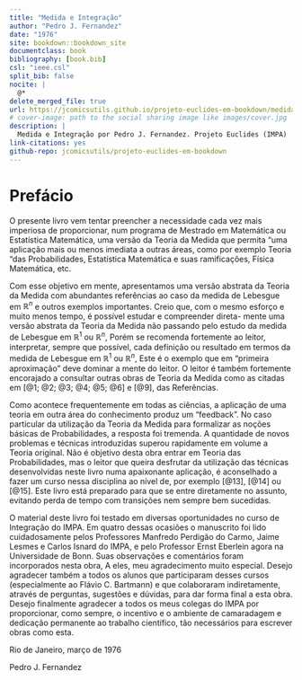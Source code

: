 ```yaml
---
title: "Medida e Integração"
author: "Pedro J. Fernandez"
date: "1976"
site: bookdown::bookdown_site
documentclass: book
bibliography: [book.bib]
csl: "ieee.csl"
split_bib: false
nocite: |
  @* 
delete_merged_file: true
url: https://jcomicsutils.github.io/projeto-euclides-em-bookdown/medida-e-integracao/_book
# cover-image: path to the social sharing image like images/cover.jpg
description: |
  Medida e Integração por Pedro J. Fernandez. Projeto Euclides (IMPA)
link-citations: yes
github-repo: jcomicsutils/projeto-euclides-em-bookdown
---
```


# Prefácio {.unnumbered #prefacio}

O presente livro vem tentar preencher a necessidade cada vez mais imperiosa de proporcionar, num programa de Mestrado em Matemática ou Estatística Matemática, uma versão da Teoria da Medida que permita “uma aplicação mais ou menos imediata a outras áreas, como por exemplo Teoria “das Probabilidades, Estatística Matemática e suas ramificações, Física Matemática, etc.

Com esse objetivo em mente, apresentamos uma versão abstrata da Teoria da Medida com abundantes referências ao caso da medida de Lebesgue em $\mathbb{R}^n$ e outros exemplos importantes. Creio que, com o mesmo esforço e muito menos tempo, é possível estudar e compreender direta- mente uma versão abstrata da Teoria da Medida não passando pelo estudo da medida de Lebesgue em $\mathbb{R}^1$ ou $\mathbb{R}^n$, Porém se recomenda fortemente ao leitor, interpretar, sempre que possível, cada definição ou resultado em termos da medida de Lebesgue em $\mathbb{R}^1$ ou $\mathbb{R}^n$, Este é o exemplo que em “primeira aproximação” deve dominar a mente do leitor. O leitor é também fortemente encorajado a consultar outras obras de Teoria da Medida como as citadas em [@1; @2; @3; @4; @5; @6] e [@9], das Referências.

Como acontece frequentemente em todas as ciências, a aplicação de uma teoria em outra área do conhecimento produz um “feedback”. No caso particular da utilização da Teoria da Medida para formalizar as noções básicas de Probabilidades, a resposta foi tremenda. A quantidade de novos problemas e técnicas introduzidas superou rapidamente em volume a Teoria original. Não é objetivo desta obra entrar em Teoria das Probabilidades, mas o leitor que queira desfrutar da utilização das técnicas desenvolvidas neste livro numa apaixonante aplicação, é aconselhado a fazer um curso nessa disciplina ao nível de, por exemplo [@13], [@14] ou [@15]. Este livro está preparado para que se entre diretamente no assunto, evitando perda de tempo com transições nem sempre bem sucedidas.

O material deste livro foi testado em diversas oportunidades no curso de Integração do IMPA. Em quatro dessas ocasiões o manuscrito foi lido cuidadosamente pelos Professores Manfredo Perdigão do Carmo, Jaime Lesmes e Carlos Isnard do IMPA, e pelo Professor Ernst Eberlein agora na Universidade de Bonn. Suas observações e comentários foram incorporados nesta obra, A eles, meu agradecimento muito especial. Desejo agradecer também a todos os alunos que participaram desses cursos (especialmente ao Flávio C. Bartmann) e que colaboraram indiretamente, através de perguntas, sugestões e dúvidas, para dar forma final a esta obra. Desejo finalmente agradecer a todos os meus colegas do IMPA por proporcionar, como sempre, o incentivo e o ambiente de camaradagem e dedicação permanente ao trabalho científico, tão necessários para escrever obras como esta.

Rio de Janeiro, março de 1976

Pedro J. Fernandez